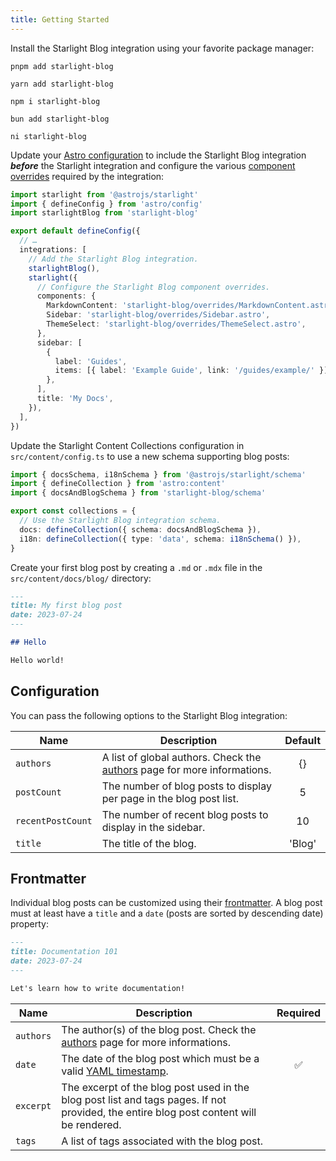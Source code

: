 ```yaml
---
title: Getting Started
---
```



Install the Starlight Blog integration using your favorite package manager:

<Tabs>
  <TabItem label="pnpm">

```shell
pnpm add starlight-blog
```

  </TabItem>
  <TabItem label="yarn">

```shell
yarn add starlight-blog
```

  </TabItem>
  <TabItem label="npm">

```shell
npm i starlight-blog
```

  </TabItem>
  <TabItem label="bun">

```shell
bun add starlight-blog
```

  </TabItem>
  <TabItem label="ni">

```shell
ni starlight-blog
```

  </TabItem>
</Tabs>

Update your [Astro configuration](https://docs.astro.build/en/guides/configuring-astro/#supported-config-file-types) to include the Starlight Blog integration **_before_** the Starlight integration and configure the various [component overrides](https://starlight.astro.build/guides/overriding-components/) required by the integration:

```ts
import starlight from '@astrojs/starlight'
import { defineConfig } from 'astro/config'
import starlightBlog from 'starlight-blog'

export default defineConfig({
  // …
  integrations: [
    // Add the Starlight Blog integration.
    starlightBlog(),
    starlight({
      // Configure the Starlight Blog component overrides.
      components: {
        MarkdownContent: 'starlight-blog/overrides/MarkdownContent.astro',
        Sidebar: 'starlight-blog/overrides/Sidebar.astro',
        ThemeSelect: 'starlight-blog/overrides/ThemeSelect.astro',
      },
      sidebar: [
        {
          label: 'Guides',
          items: [{ label: 'Example Guide', link: '/guides/example/' }],
        },
      ],
      title: 'My Docs',
    }),
  ],
})
```

Update the Starlight Content Collections configuration in `src/content/config.ts` to use a new schema supporting blog posts:

```ts
import { docsSchema, i18nSchema } from '@astrojs/starlight/schema'
import { defineCollection } from 'astro:content'
import { docsAndBlogSchema } from 'starlight-blog/schema'

export const collections = {
  // Use the Starlight Blog integration schema.
  docs: defineCollection({ schema: docsAndBlogSchema }),
  i18n: defineCollection({ type: 'data', schema: i18nSchema() }),
}
```

Create your first blog post by creating a `.md` or `.mdx` file in the `src/content/docs/blog/` directory:

```md
---
title: My first blog post
date: 2023-07-24
---

## Hello

Hello world!
```

## Configuration

You can pass the following options to the Starlight Blog integration:

| Name              | Description                                                                                 | Default |
| ----------------- | ------------------------------------------------------------------------------------------- | :-----: |
| `authors`         | A list of global authors. Check the [authors](/guides/authors/) page for more informations. |  \{\}   |
| `postCount`       | The number of blog posts to display per page in the blog post list.                         |    5    |
| `recentPostCount` | The number of recent blog posts to display in the sidebar.                                  |   10    |
| `title`           | The title of the blog.                                                                      | 'Blog'  |

## Frontmatter

Individual blog posts can be customized using their [frontmatter](https://astro.build/docs/content#frontmatter). A blog post must at least have a `title` and a `date` (posts are sorted by descending date) property:

```md
---
title: Documentation 101
date: 2023-07-24
---

Let's learn how to write documentation!
```

| Name      | Description                                                                                                                             | Required |
| --------- | --------------------------------------------------------------------------------------------------------------------------------------- | :------: |
| `authors` | The author(s) of the blog post. Check the [authors](/guides/authors/) page for more informations.                                       |          |
| `date`    | The date of the blog post which must be a valid [YAML timestamp](https://yaml.org/type/timestamp.html).                                 |    ✅    |
| `excerpt` | The excerpt of the blog post used in the blog post list and tags pages. If not provided, the entire blog post content will be rendered. |          |
| `tags`    | A list of tags associated with the blog post.                                                                                           |
